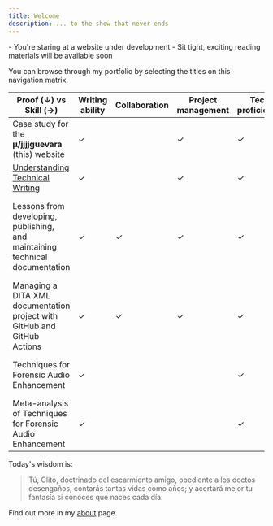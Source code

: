 ```yaml
---
title: Welcome
description: ... to the show that never ends
---
```


<Note title="Hi there!" type="success">
  - You're staring at a website under development
  - Sit tight, exciting reading materials will be available soon
</Note>

You can browse through my portfolio by selecting the titles on this navigation matrix.

| Proof (**↓**) vs Skill (**→**)                                               | Writing ability | Collaboration | Project management | Tech proficiency | Technologies                                                                       |
| ---------------------------------------------------------------------------- | --------------- | ------------- | ------------------ | ---------------- | ---------------------------------------------------------------------------------- |
| Case study for the **μ/jjjjguevara** (this) website                          | ✓               |               | ✓                  | ✓                | Git, GitHub, DITA XML, TypeScript, JavaScript, N                                   |
| [Understanding Technical Writing](/docs/articles/tech-writing-ontology)      | ✓               |               | ✓                  | ✓                |                                                                                    |
| Lessons from developing, publishing, and maintaining technical documentation | ✓               | ✓             | ✓                  | ✓                | Git, GitHub, DITA XML, Oxygen XML Editor, Google Docs, Adobe InDesign, LaTeX, etc  |
| Managing a DITA XML documentation project with GitHub and GitHub Actions     | ✓               | ✓             | ✓                  | ✓                | DITA XML, Git, GitHub                                                              |
| Techniques for Forensic Audio Enhancement                                    | ✓               |               |                    | ✓                | DITA XML, Reaper DAW, Figma, Adobe InDesign                                        |
| Meta-analysis of Techniques for Forensic Audio Enhancement                   | ✓               |               |                    | ✓                | DITA XML, Reaper DAW, Figma, Adobe InDesign                                        |



Today's wisdom is:
> Tú, Clito, doctrinado
del escarmiento amigo,
obediente a los doctos desengaños,
contarás tantas vidas como años;
y acertará mejor tu fantasía
si conoces que naces cada día.

Find out more in my [about](/docs/main/about) page.

